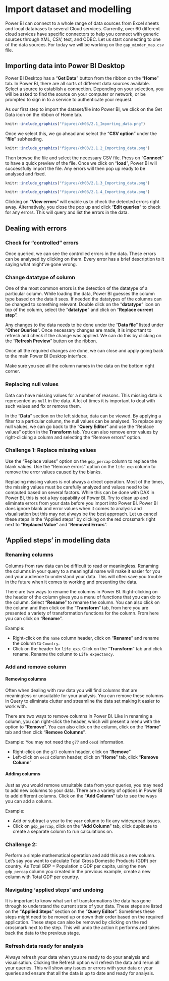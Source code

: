 # Import dataset and modelling 

Power BI can connect to a whole range of data sources from Excel sheets and local databases to several Cloud services. Currently, over 60 different cloud services have specific connectors to help you connect with generic sources through XML, CSV, text, and ODBC. 
Let us start connecting to one of the data sources. For today we will be working on the `gap_minder_map.csv` file.

## Importing data into Power BI Desktop

Power BI Desktop has a "**Get Data**" button from the ribbon on the "**Home**" tab. In Power BI, there are all sorts of different data sources available. Select a source to establish a connection. Depending on your selection, you will be asked to find the source on your computer or network, or be prompted to sign in to a service to authenticate your request.

As our first step to import the dataset/file into Power BI, we click on the Get Data icon on the ribbon of Home tab.

```r
knitr::include_graphics("figures/ch03/2.1_Importing_data.png")
```

Once we select this, we go ahead and select the "**CSV option**" under the "**file**" subheading. 

```r
knitr::include_graphics("figures/ch03/2.1.2_Importing_data.png")
```

Then browse the file and select the necessary CSV file. Press on "**Connect**" to have a quick preview of the file. Once we click on "**load**", Power BI will successfully import the file. Any errors will then pop up ready to be analysed and fixed.

```r
knitr::include_graphics("figures/ch03/2.1.3_Importing_data.png")
```

```r
knitr::include_graphics("figures/ch03/2.1.4_Importing_data.png")
```

Clicking on "**View errors**" will enable us to check the detected errors right away. Alternatively, you close the pop up and click "**Edit queries**" to check for any errors. This will query and list the errors in the data. 

## Dealing with errors

### Check for “controlled” errors

Once queried, we can see the controlled errors in the data. These errors can be analysed by clicking on them. Every error has a brief description to it saying what might’ve gone wrong.

### Change datatype of column

One of the most common errors is the detection of the datatype of a particular column. While loading the data, Power BI guesses the column type based on the data it sees. If needed the datatypes of the columns can be changed to something relevant.
Double click on the "**datatype**" icon on top of the column, select the "**datatype**" and click on "**Replace current step**".

Any changes to the data needs to be done under the "**Data file**" listed under "**Other Queries**". Once necessary changes are made, it is important to refresh and check if the change was applied. We can do this by clicking on the "**Refresh Preview**" button on the ribbon.


Once all the required changes are done, we can close and apply going back to the main Power BI Desktop interface.

Make sure you see all the column names in the data on the bottom right corner.


### Replacing null values

Data can have missing values for a number of reasons. This missing data is represented as `null` in the data. A lot of times it is important to deal with such values and fix or remove them. 

In the "**Data**" section on the left sidebar, data can be viewed. By applying a filter to a particular column, the null values can be analysed. To replace any null values, we can go back to the "**Query Editor**" and use the “Replace values” option in the **Transform** tab. You can also remove error values by right-clicking a column and selecting the "Remove errors" option.

### Challenge 1: Replace missing values {.challenge}

Use the "Replace values" option on the `gdp_percap` column to replace the blank values.
Use the "Remove errors" option on the `life_exp` column to remove the error values caused by the blanks.\


Replacing missing values is not always a direct operation. Most of the times, the missing values must be carefully analyzed and values need to be computed based on several factors. While this can be done with DAX in Power BI, this is not a key capability of Power BI. Try to clean up and eliminate errors from your data before you import into Power BI. Power BI does ignore blank and error values when it comes to analysis and visualisation but this may not always be the best approach.
Let us cancel these steps in the “Applied steps” by clicking on the red crossmark right next to "**Replaced Value**" and "**Removed Errors**".

## 'Applied steps' in modelling data

### Renaming columns

Columns from raw data can be difficult to read or meaningless. Renaming the columns in your query to a meaningful name will make it easier for you and your audience to understand your data. This will often save you trouble in the future when it comes to working and presenting the data.

There are two ways to rename the columns in Power BI. Right-clicking on the header of the column gives you a menu of functions that you can do to the column. Select "**Rename**" to rename the column. You can also click on the column and then click on the "**Transform**" tab, from here you are presented a variety of transformation functions for the column. From here you can click on "**Rename**".

Example:

* Right-click on the `name` column header, click on "**Rename**" and rename the column to `Country`.
* Click on the header for `life_exp`. Click on the "**Transform**" tab and click rename. Rename the column to `Life expectancy`.

### Add and remove column

#### Removing columns

Often when dealing with raw data you will find columns that are meaningless or unsuitable for your analysis. You can remove these columns in Query to eliminate clutter and streamline the data set making it easier to work with.

There are two ways to remove columns in Power BI. Like in renaming a column, you can right-click the header, which will present a menu with the option to "**Remove**". You can also click on the column, click on the "**Home**" tab and then click "**Remove Columns**".

Example:
You may not need the `g77` and `oecd` information.

* Right-click on the `g77` column header, click on "**Remove**"
* Left-click on `oecd` column header, click on "**Home**" tab, click "**Remove Column**"

#### Adding columns

Just as you would remove unsuitable data from your queries, you may need to add new columns to your data. There are a variety of options in Power BI to add different columns. Click on the "**Add Column**" tab to see the ways you can add a column.

Example:

* Add or subtract a year to the `year` column to fix any widespread issues.
* Click on `gdp_percap`, click on the "**Add Column**" tab, click duplicate to create a separate column to run calculations on.

### Challenge 2: {.challenge}

Perform a simple mathematical operation and add this as a new column.
Let’s say you want to calculate Total Gross Domestic Products (GDP) per country. As Total GDP = Population x GDP per capita, using the new `gdp_percap` column you created in the previous example, create a new column with Total GDP per country.

### Navigating 'applied steps' and undoing

It is important to know what sort of transformations the data has gone through to understand the current state of your data. These steps are listed on the "**Applied Steps**" section on the "**Query Editor**". Sometimes these steps might need to be moved up or down their order based on the required application. These steps can also be removed by clicking on the red crossmark next to the step. This will undo the action it performs and takes back the data to the previous stage.

### Refresh data ready for analysis

Always refresh your data when you are ready to do your analysis and visualisation. Clicking the Refresh option will refresh the data and rerun all your queries. This will show any issues or errors with your data or your queries and ensure that all the data is up to date and ready for analysis.



